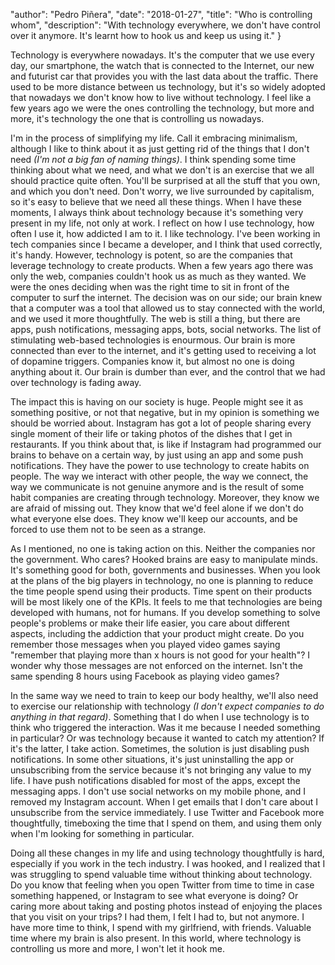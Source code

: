 
  "author": "Pedro Piñera",
  "date": "2018-01-27",
  "title": "Who is controlling whom",
  "description": "With technology everywhere, we don't have control over it anymore. It's learnt how to hook us and keep us using it."
}




Technology is everywhere nowadays. It's the computer that we use every day, our smartphone, the watch that is connected to the Internet, our new and futurist car that provides you with the last data about the traffic. There used to be more distance between us technology, but it's so widely adopted that nowadays we don't know how to live without technology. I feel like a few years ago we were the ones controlling the technology, but more and more, it's technology the one that is controlling us nowadays.

I'm in the process of simplifying my life. Call it embracing minimalism, although I like to think about it as just getting rid of the things that I don't need _(I'm not a big fan of naming things)_. I think spending some time thinking about what we need, and what we don't is an exercise that we all should practice quite often. You'll be surprised at all the stuff that you own, and which you don't need. Don't worry, we live surrounded by capitalism, so it's easy to believe that we need all these things. When I have these moments, I always think about technology because it's something very present in my life, not only at work. I reflect on how I use technology, how often I use it, how addicted I am to it. I like technology. I've been working in tech companies since I became a developer, and I think that used correctly, it's handy. However, technology is potent, so are the companies that leverage technology to create products. When a few years ago there was only the web, companies couldn't hook us as much as they wanted. We were the ones deciding when was the right time to sit in front of the computer to surf the internet. The decision was on our side; our brain knew that a computer was a tool that allowed us to stay connected with the world, and we used it more thoughtfully. The web is still a thing, but there are apps, push notifications, messaging apps, bots, social networks. The list of stimulating web-based technologies is enourmous. Our brain is more connected than ever to the internet, and it's getting used to receiving a lot of dopamine triggers. Companies know it, but almost no one is doing anything about it. Our brain is dumber than ever, and the control that we had over technology is fading away.

The impact this is having on our society is huge. People might see it as something positive, or not that negative, but in my opinion is something we should be worried about. Instagram has got a lot of people sharing every single moment of their life or taking photos of the dishes that I get in restaurants. If you think about that, is like if Instagram had programmed our brains to behave on a certain way, by just using an app and some push notifications. They have the power to use technology to create habits on people. The way we interact with other people, the way we connect, the way we communicate is not genuine anymore and is the result of some habit companies are creating through technology. Moreover, they know we are afraid of missing out. They know that we'd feel alone if we don't do what everyone else does. They know we'll keep our accounts, and be forced to use them not to be seen as a strange.

As I mentioned, no one is taking action on this. Neither the companies nor the government. Who cares? Hooked brains are easy to manipulate minds. It's something good for both, governments and businesses. When you look at the plans of the big players in technology, no one is planning to reduce the time people spend using their products. Time spent on their products will be most likely one of the KPIs. It feels to me that technologies are being developed with humans, not for humans. If you develop something to solve people's problems or make their life easier, you care about different aspects, including the addiction that your product might create. Do you remember those messages when you played video games saying "remember that playing more than x hours is not good for your health"? I wonder why those messages are not enforced on the internet. Isn't the same spending 8 hours using Facebook as playing video games?

In the same way we need to train to keep our body healthy, we'll also need to exercise our relationship with technology _(I don't expect companies to do anything in that regard)_. Something that I do when I use technology is to think who triggered the interaction. Was it me because I needed something in particular? Or was technology because it wanted to catch my attention? If it's the latter, I take action. Sometimes, the solution is just disabling push notifications. In some other situations, it's just uninstalling the app or unsubscribing from the service because it's not bringing any value to my life. I have push notifications disabled for most of the apps, except the messaging apps. I don't use social networks on my mobile phone, and I removed my Instagram account. When I get emails that I don't care about I unsubscribe from the service immediately. I use Twitter and Facebook more thoughtfully, timeboxing the time that I spend on them, and using them only when I'm looking for something in particular.

Doing all these changes in my life and using technology thoughtfully is hard, especially if you work in the tech industry. I was hooked, and I realized that I was struggling to spend valuable time without thinking about technology. Do you know that feeling when you open Twitter from time to time in case something happened, or Instagram to see what everyone is doing? Or caring more about taking and posting photos instead of enjoying the places that you visit on your trips? I had them, I felt I had to, but not anymore. I have more time to think, I spend with my girlfriend, with friends. Valuable time where my brain is also present. In this world, where technology is controlling us more and more, I won't let it hook me.

    